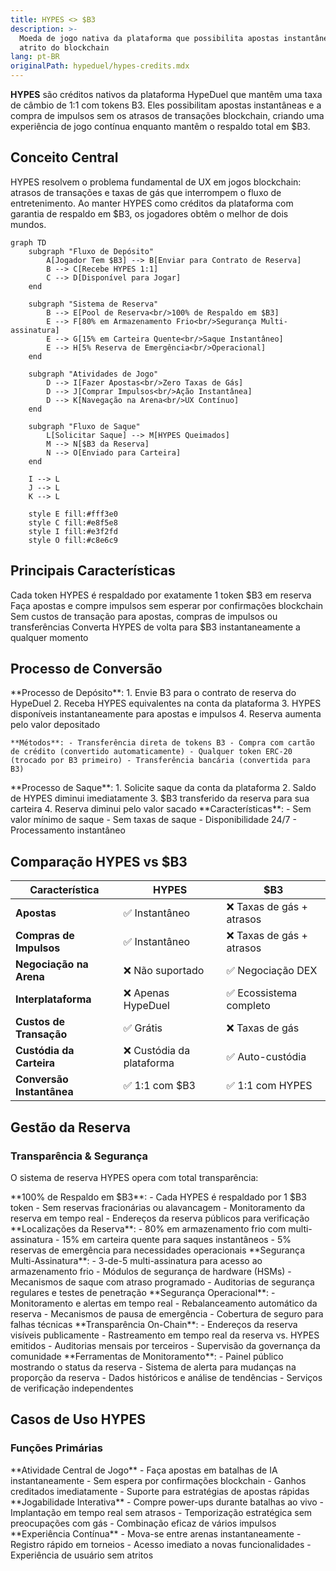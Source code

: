 ```yaml
---
title: HYPES <> $B3
description: >-
  Moeda de jogo nativa da plataforma que possibilita apostas instantâneas sem o
  atrito do blockchain
lang: pt-BR
originalPath: hypeduel/hypes-credits.mdx
---
```

**HYPES** são créditos nativos da plataforma HypeDuel que mantêm uma taxa de câmbio de 1:1 com tokens B3. Eles possibilitam apostas instantâneas e a compra de impulsos sem os atrasos de transações blockchain, criando uma experiência de jogo contínua enquanto mantêm o respaldo total em $B3.

## Conceito Central

HYPES resolvem o problema fundamental de UX em jogos blockchain: atrasos de transações e taxas de gás que interrompem o fluxo de entretenimento. Ao manter HYPES como créditos da plataforma com garantia de respaldo em $B3, os jogadores obtêm o melhor de dois mundos.

```mermaid
graph TD
    subgraph "Fluxo de Depósito"
        A[Jogador Tem $B3] --> B[Enviar para Contrato de Reserva]
        B --> C[Recebe HYPES 1:1]
        C --> D[Disponível para Jogar]
    end

    subgraph "Sistema de Reserva"
        B --> E[Pool de Reserva<br/>100% de Respaldo em $B3]
        E --> F[80% em Armazenamento Frio<br/>Segurança Multi-assinatura]
        E --> G[15% em Carteira Quente<br/>Saque Instantâneo]
        E --> H[5% Reserva de Emergência<br/>Operacional]
    end

    subgraph "Atividades de Jogo"
        D --> I[Fazer Apostas<br/>Zero Taxas de Gás]
        D --> J[Comprar Impulsos<br/>Ação Instantânea]
        D --> K[Navegação na Arena<br/>UX Contínuo]
    end

    subgraph "Fluxo de Saque"
        L[Solicitar Saque] --> M[HYPES Queimados]
        M --> N[$B3 da Reserva]
        N --> O[Enviado para Carteira]
    end

    I --> L
    J --> L
    K --> L

    style E fill:#fff3e0
    style C fill:#e8f5e8
    style I fill:#e3f2fd
    style O fill:#c8e6c9
```

## Principais Características

<Card title="Respaldo 1:1 em $B3" icon="shield">
  Cada token HYPES é respaldado por exatamente 1 token $B3 em reserva
</Card>

<Card title="Transações Instantâneas" icon="zap">
  Faça apostas e compre impulsos sem esperar por confirmações blockchain
</Card>

<Card title="Zero Taxas de Gás" icon="dollar-sign">
  Sem custos de transação para apostas, compras de impulsos ou transferências
</Card>

<Card title="Saque a Qualquer Momento" icon="arrow-right">
  Converta HYPES de volta para $B3 instantaneamente a qualquer momento
</Card>

## Processo de Conversão

<Tabs>
  <Tab title="$B3 → HYPES">
    **Processo de Depósito**: 
    1. Envie B3 para o contrato de reserva do HypeDuel 
    2. Receba HYPES equivalentes na conta da plataforma 
    3. HYPES disponíveis instantaneamente para apostas e impulsos 
    4. Reserva aumenta pelo valor depositado

    **Métodos**: - Transferência direta de tokens B3 - Compra com cartão de crédito (convertido automaticamente) - Qualquer token ERC-20 (trocado por B3 primeiro) - Transferência bancária (convertida para B3)

  </Tab>

  <Tab title="HYPES → $B3">
    **Processo de Saque**: 1. Solicite saque da conta da plataforma 2. Saldo de HYPES diminui imediatamente 3. $B3
    transferido da reserva para sua carteira 4. Reserva diminui pelo valor sacado **Características**: - Sem valor mínimo
    de saque - Sem taxas de saque - Disponibilidade 24/7 - Processamento instantâneo
  </Tab>
</Tabs>

## Comparação HYPES vs $B3

| Característica          | HYPES               | $B3                  |
| ---------------------- | ------------------- | -------------------- |
| **Apostas**            | ✅ Instantâneo      | ❌ Taxas de gás + atrasos |
| **Compras de Impulsos**| ✅ Instantâneo      | ❌ Taxas de gás + atrasos |
| **Negociação na Arena**| ❌ Não suportado    | ✅ Negociação DEX       |
| **Interplataforma**    | ❌ Apenas HypeDuel  | ✅ Ecossistema completo    |
| **Custos de Transação**| ✅ Grátis           | ❌ Taxas de gás          |
| **Custódia da Carteira**| ❌ Custódia da plataforma | ✅ Auto-custódia      |
| **Conversão Instantânea** | ✅ 1:1 com $B3     | ✅ 1:1 com HYPES    |

## Gestão da Reserva

### Transparência & Segurança

O sistema de reserva HYPES opera com total transparência:

<AccordionGroup>
  <Accordion title="Composição da Reserva">
    **100% de Respaldo em $B3**: - Cada HYPES é respaldado por 1 $B3 token - Sem reservas fracionárias ou alavancagem - Monitoramento da reserva em tempo real - Endereços da reserva públicos para verificação **Localizações da Reserva**: - 80% em armazenamento frio com multi-assinatura - 15% em carteira quente para saques instantâneos - 5% reservas de emergência para necessidades operacionais
  </Accordion>

<Accordion title="Medidas de Segurança">
  **Segurança Multi-Assinatura**: - 3-de-5 multi-assinatura para acesso ao armazenamento frio - Módulos de segurança de hardware (HSMs) -
  Mecanismos de saque com atraso programado - Auditorias de segurança regulares e testes de penetração **Segurança Operacional**: -
  Monitoramento e alertas em tempo real - Rebalanceamento automático da reserva - Mecanismos de pausa de emergência - Cobertura de seguro para falhas técnicas
</Accordion>

  <Accordion title="Verificação Pública">
    **Transparência On-Chain**: - Endereços da reserva visíveis publicamente - Rastreamento em tempo real da reserva vs. HYPES emitidos -
    Auditorias mensais por terceiros - Supervisão da governança da comunidade **Ferramentas de Monitoramento**: - Painel público mostrando o status da reserva - Sistema de alerta para mudanças na proporção da reserva - Dados históricos e análise de tendências - Serviços de verificação independentes
  </Accordion>
</AccordionGroup>

## Casos de Uso HYPES

### Funções Primárias

<Card title="Apostas em Batalhas" icon="coins">
  **Atividade Central de Jogo** - Faça apostas em batalhas de IA instantaneamente - Sem espera por confirmações blockchain - Ganhos creditados imediatamente - Suporte para estratégias de apostas rápidas
</Card>

<Card title="Compras de Impulsos" icon="zap">
  **Jogabilidade Interativa** - Compre power-ups durante batalhas ao vivo - Implantação em tempo real sem atrasos - Temporização estratégica sem preocupações com gás - Combinação eficaz de vários impulsos
</Card>

<Card title="Navegação na Plataforma" icon="navigation">
  **Experiência Contínua** - Mova-se entre arenas instantaneamente - Registro rápido em torneios - Acesso imediato a novas
  funcionalidades - Experiência de usuário sem atritos
</Card>
